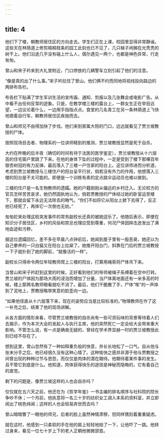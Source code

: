 ```yaml
---
---
---
```

title: 4
---



他们下了楼，朝教师居住区的方向走去。学生们正在上课，校园里显得非常静谧。这些天在林荫道上修剪梧桐枝条的园工此刻也已不见了，几只梯子闲搁在光秃秃的树干上。他们沿途几乎没有碰上什么人，偶尔遇见一两个，也都是神色异常，行走匆匆。

曾山和宋子衿来到大礼堂附近，门口停放的几辆警车立刻引起了他们的注意。

“像是真的出了什么事。”宋子衿拉住了曾山。他们俩不约而同地将视线投向路边的两排布告栏。

布告栏下贴满了学生军训生活的宣传画、通知、剪报以及几张舞会或电影广告。从中看不出任何反常的迹象。只是，在教学楼三楼的露台上，一群女生正在举目远望，一边议论着什么，一边用手指指点点。食堂的几名青工在另一条林荫道上飞快地蹬着自行车，朝教师居住区疾驰而去。

曾山和师兄不由得加快了步伐。他们来到家属大院的门口，远远就看见了贾兰坡教授的尸体。

按照现场目击者、物理系的一位讲师精到的推测，贾兰坡教授显然是死于自杀。

大约在昨晚的后半夜（确切的时间有待于法医的医学鉴定），贾兰坡教授从十六层高的住宅窗户里跳了下来。在他的身体下坠的过程中，一定是受到了楼下那棵百年银杏树冠的有力反弹，最后落入了三楼一户住家的阳台上。这位讲师进而分析道，考虑到贾兰坡教授与三楼住户的阳台呈平行状，倘若没有外力的作用，他想落入三楼的阳台是不太可能的。即便是一个训练有素的定点跳伞运动员也难以做到。

三楼的住户是一名生物教师的遗孀。她的户籍刚刚从偏远的乡村迁入。无论校方的官员怎样苦苦哀求，她仍然固执地认为，倘若贾教授的尸体经过她的卧室运至楼下，那就会留下永远无法除去的晦气。“你们不如将它从阳台上掀下去得了，反正他已经死了，再摔它一次倒也无妨。”

匆匆赶来处理这桩突发事件的常务副校长还真的被她逗乐了。他随后表示，即便在知识分子居住区，乡村的风俗和禁忌也理应受到尊重，何况尸体因摔击迸发出了满地血迹和污秽。

据这位遗孀回忆，差不多在早晨八点钟前后，她闻到屋子里有一股恶臭，她还以为自己豢养的一只白猫又在阳台上拉屎了。她推开阳台门，斜靠在门后的贾兰坡教授一下子就扑到了她的脚前，“就像活的一样”。

副校长只得命令两位年轻教师爬上三楼的阳台，打算用绳索将尸体吊下来。

当曾山和宋子衿赶到这里的时候，正好看到他们的导师被绳子系缚着在空中打转。贾兰坡的尸体因为那场大雨的浸泡而增加了分量，当尸体离地面还有一米多高的时候，楼上那两名教师眼看就吃不消了。最后，他们干脆撒了手，尸体“嘭”的一声摔到了泥地上，贾教授略带笑意的脸歪向一边。

“如果他径直从十六层落下来，现在的姿势应当是比较标准的。”物理教师在作了这一补充之后，结束了他的现场讲解。

从各方面的情形来看，尽管贾兰坡教授的自杀尚有一些可资玩味的背景等待着人们去揭示，作为本次大会的发起人与执行主席，他的突然死亡一定会给大会带来重大影响。不管怎么说，有一点是确凿无疑的，曾经在学术界显赫一时的贾兰坡教授此刻已经不存在了。

想到这里，曾山忽然有了一种如释重负般的快意，并长长地松了一口气。自从他与张末分手之后，他已经很久没有这种心情了。这种愉快之感并非源于他与贾教授之间曾出现的种种过节与恩怨，而仅仅是肉体的潜在期待。他期待着某件事的发生。且不管它到底是什么。他知道，肉体获得快乐的途径是神秘而隐晦的，它有着自己的直觉。

剩下的问题是，像贾兰坡这样的人也会自杀吗？

仅仅就在五六天之前，他还在为《哲学年鉴》一书主编的排名顺序与社科院的院长争吵不休；一个月前，他执意将一名三十岁的纺织女工调入本系的资料室，并立即闹出了桃色绯闻；这样的人也会轻易弃世而去吗？

曾山暗暗瞥了一眼他的师兄，后者的脸上虽然神情肃穆，但同样镌刻着重重疑虑。

就在这时，他感到一只柔软的手在他的肩上轻轻地拍了一下，让他吓了一跳。他转过身来，看见一位七十岁上下的老人正朝他微微颔首。